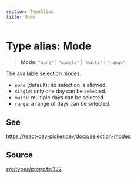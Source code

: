 ```yaml
---
section: TypeAlias
title: Mode
---
```


# Type alias: Mode

> **Mode**: `"none"` \| `"single"` \| `"multi"` \| `"range"`

The available selection modes.

- `none` (default): no selection is allowed.
- `single`: only one day can be selected.
- `multi`: multiple days can be selected.
- `range`: a range of days can be selected.

## See

https://react-day-picker.dev/docs/selection-modes

## Source

[src/types/props.ts:382](https://github.com/gpbl/react-day-picker/blob/854070dd0/src/types/props.ts#L382)
